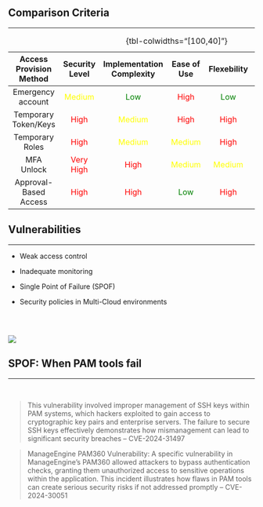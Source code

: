 ## Comparison Criteria {background-gradient="linear-gradient(to bottom, #00192C, #004F61)"}

<hr>

::: table-grid
::: {style="font-size: 99%;"}
| Access Provision Method | Security Level                            | Implementation Complexity       | Ease of Use                      | Flexebility                      | Audit Transperency             | Abuse Risk                       |
|:-----------------------:|:-----------------------------------------:|:-------------------------------:|:--------------------------------:|:--------------------------------:|:------------------------------:|:--------------------------------:|
| Emergency account       | [Medium]{style="color:yellow;"}           | [Low]{style="color:green;"}     | [High]{style="color:red;"}       | [Low]{style="color:green;"}      | [Medium]{style="color:yellow;"}| [High]{style="color:red;"}       |
| Temporary Token/Keys    | [High]{style="color:red;"}                | [Medium]{style="color:yellow;"} | [High]{style="color:red;"}       | [High]{style="color:red;"}       | [High]{style="color:red;"}     | [Low]{style="color:green;"}      |
| Temporary Roles         | [High]{style="color:red;"}                | [Medium]{style="color:yellow;"} | [Medium]{style="color:yellow;"}  | [High]{style="color:red;"}       | [High]{style="color:red;"}     | [Low]{style="color:green;"}      |
| MFA Unlock              | [Very High]{style="color:red;"}           | [High]{style="color:red;"}      | [Medium]{style="color:yellow;"}  | [Medium]{style="color:yellow;"}  | [High]{style="color:red;"}     | [Low]{style="color:green;"}      |
| Approval-Based Access   | [High]{style="color:red;"}                | [High]{style="color:red;"}      | [Low]{style="color:green;"}      | [High]{style="color:red;"}       | [Very High]{style="color:red;"}| [Very Low]{style="color:green;"} |

: {tbl-colwidths="[100,40]"}
:::
:::

## Vulnerabilities {background-image="themes/bg2.jpg"}

<hr>

- Weak access control

::: {.fragment}
- Inadequate monitoring
:::

::: {.fragment}
- Single Point of Failure (SPOF)
:::

::: {.fragment}
- Security policies in Multi-Cloud environments
:::

## {background-gradient="linear-gradient(to bottom, #00192C, #004F61)"}

<br>

![](/src/images/bg-spof.png)

## SPOF: When PAM tools fail {background-gradient="linear-gradient(to bottom, #00192C, #004F61)"}

<hr>

<br>

> This vulnerability involved improper management of SSH keys within PAM
systems, which hackers exploited to gain access to cryptographic key pairs and
enterprise servers. The failure to secure SSH keys effectively demonstrates how
mismanagement can lead to significant security breaches -- CVE-2024-31497

> ManageEngine PAM360 Vulnerability: A specific vulnerability in ManageEngine's
PAM360 allowed attackers to bypass authentication checks, granting them
unauthorized access to sensitive operations within the application. This
incident illustrates how flaws in PAM tools can create serious security risks
if not addressed promptly -- CVE-2024-30051


